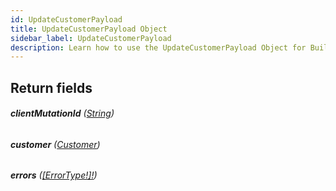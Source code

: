 ```yaml
---
id: UpdateCustomerPayload
title: UpdateCustomerPayload Object
sidebar_label: UpdateCustomerPayload
description: Learn how to use the UpdateCustomerPayload Object for Builder's API.
---
```


## Return fields

###### <b>clientMutationId</b> ([String](/self-managed/composer/builder/api/schema/scalar/String.mdx))

###### <b>customer</b> ([Customer](/self-managed/composer/builder/api/schema/object/Customer.mdx))

###### <b>errors</b> ([[ErrorType!]!](/self-managed/composer/builder/api/schema/object/ErrorType.mdx))
